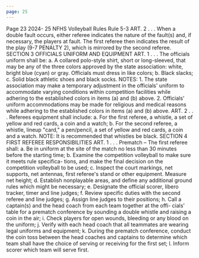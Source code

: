 ```yaml
---
page: 25
---
```


Page 23 2024- 25 NFHS Volleyball Rules Rule 5-3 ART. 2 . . . When a double fault occurs, either referee indicates the nature of the fault(s) and, if necessary, the players at fault. The first referee then indicates the result of the play (9-7 PENALTY 2), which is mirrored by the second referee. SECTION 3 OFFICIALS UNIFORM AND EQUIPMENT ART. 1 . . . The officials uniform shall be: a. A collared polo-style shirt, short or long-sleeved, that may be any of the three colors approved by the state association: white, bright blue (cyan) or gray. Officials must dress in like colors; b. Black slacks; c. Solid black athletic shoes and black socks. NOTES: 1. The state association may make a temporary adjustment in the officials' uniform to accommodate varying conditions within competition facilities while adhering to the established colors in items (a) and (b) above. 2. Officials' uniform accommodations may be made for religious and medical reasons while adhering to the established colors in items (a) and (b) above. ART. 2 . . . Referees equipment shall include: a. For the first referee, a whistle, a set of yellow and red cards, a coin and a watch; b. For the second referee, a whistle, lineup "card," a pen/pencil, a set of yellow and red cards, a coin and a watch. NOTE: It is recommended that whistles be black. SECTION 4 FIRST REFEREE RESPONSIBILITIES ART. 1 . . . Prematch – The first referee shall: a. Be in uniform at the site of the match no less than 30 minutes before the starting time; b. Examine the competition volleyball to make sure it meets rule specifica- tions, and make the final decision on the competition volleyball to be used; c. Inspect the court markings, net supports, net antennas, first referee's stand or other equipment. Measure net height; d. Establish nonplayable areas, and define any additional ground rules which might be necessary; e. Designate the official scorer, libero tracker, timer and line judges; f. Review specific duties with the second referee and line judges; g. Assign line judges to their positions; h. Call a captain(s) and the head coach from each team together at the offi- cials' table for a prematch conference by sounding a double whistle and raising a coin in the air; i. Check players for open wounds, bleeding or any blood on the uniform; j. Verify with each head coach that all teammates are wearing legal uniforms and equipment; k. During the prematch conference, conduct the coin toss between the head coaches and captains to determine which team shall have the choice of serving or receiving for the first set; l. Inform scorer which team will serve first.
